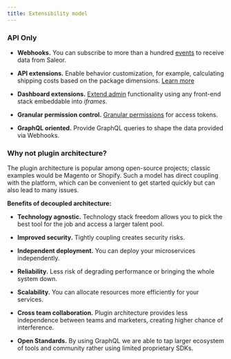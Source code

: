 ```yaml
---
title: Extensibility model
---
```


### API Only

- **Webhooks.**
  You can subscribe to more than a hundred [events](/developer/extending/webhooks/overview.mdx)
  to receive data from Saleor.

- **API extensions.**
  Enable behavior customization, for example, calculating shipping costs based on the package dimensions.
  [Learn more](developer/extending/webhooks/synchronous-events/overview.mdx)

- **Dashboard extensions.** [Extend admin](/developer/extending/apps/overview.mdx) functionality using any front-end stack embeddable into _iframes_.

- **Granular permission control.** [Granular permissions](/developer/permissions.mdx) for access tokens.

- **GraphQL oriented.** Provide GraphQL queries to shape the data provided via Webhooks.

### Why not plugin architecture?

The plugin architecture is popular among open-source projects; classic examples would be Magento or Shopify.
Such a model has direct coupling with the platform,
which can be convenient to get started quickly but can also lead to many issues.

**Benefits of decoupled architecture:**

- **Technology agnostic.**
  Technology stack freedom allows you to pick the best tool for the job and access a larger talent pool.

- **Improved security.** Tightly coupling creates security risks.

- **Independent deployment.** You can deploy your microservices independently.

- **Reliability.** Less risk of degrading performance or bringing the whole system down.

- **Scalability.** You can allocate resources more efficiently for your services.

- **Cross team collaboration.**
  Plugin architecture provides less independence between teams and marketers, creating higher chance of interference.

- **Open Standards.**
  By using GraphQL we are able to tap larger ecosystem of tools and community rather using limited proprietary SDKs.
